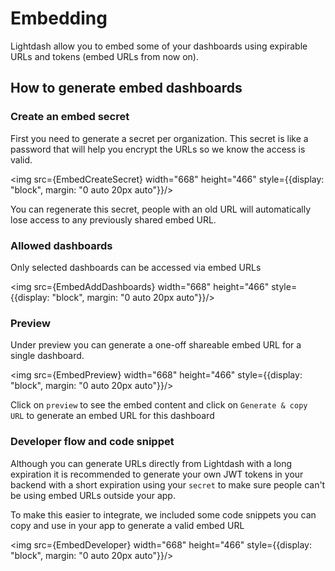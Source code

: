 
# Embedding

Lightdash allow you to embed some of your dashboards using expirable URLs and tokens (embed URLs from now on).

## How to generate embed dashboards 

### Create an embed secret

First you need to generate a secret per organization. 
This secret is like a password that will help you encrypt the URLs so we know the access is valid. 

<img src={EmbedCreateSecret} width="668" height="466" style={{display: "block", margin: "0 auto 20px auto"}}/>

You can regenerate this secret, people with an old URL will automatically lose access to any previously shared embed URL.


### Allowed dashboards 

Only selected dashboards can be accessed via embed URLs

<img src={EmbedAddDashboards} width="668" height="466" style={{display: "block", margin: "0 auto 20px auto"}}/>

### Preview 

Under preview you can generate a one-off shareable embed URL for a single dashboard. 

<img src={EmbedPreview} width="668" height="466" style={{display: "block", margin: "0 auto 20px auto"}}/>

Click on `preview` to see the embed content and click on `Generate & copy URL` to generate an embed URL for this dashboard  

### Developer flow and code snippet 

Although you can generate URLs directly from Lightdash with a long expiration 
it is recommended to generate your own JWT tokens in your backend with a short expiration using your `secret` 
to make sure people can't be using embed URLs outside your app. 

To make this easier to integrate, we included some code snippets you can copy and use in your app to generate a valid embed URL  

<img src={EmbedDeveloper} width="668" height="466" style={{display: "block", margin: "0 auto 20px auto"}}/>

